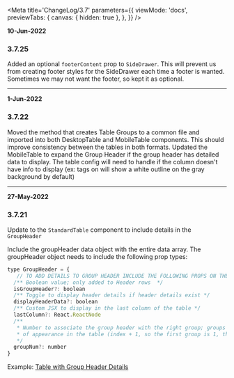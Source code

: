 
<Meta
  title='ChangeLog/3.7'
  parameters={{
    viewMode: 'docs',
    previewTabs: {
      canvas: { hidden: true },
    },
  }}
/>

**10-Jun-2022**

### 3.7.25

Added an optional `footerContent` prop to `SideDrawer`. This will prevent us from creating footer styles for the SideDrawer each time a footer is wanted. Sometimes we may not want the footer, so kept it as optional.

---

**1-Jun-2022**

### 3.7.22

Moved the method that creates Table Groups to a common file and imported into both DesktopTable and MobileTable components. This should improve consistency between the tables in both formats.
Updated the MobileTable to expand the Group Header if the group header has detailed data to display. The table config will need to handle if the column doesn't have info to display (ex: tags on
will show a white outline on the gray background by default)

---

**27-May-2022**

### 3.7.21

Update to the `StandardTable` component to include details in the `GroupHeader`

Include the groupHeader data object with the entire data array. The groupHeader object needs to include
the following prop types:

```javascript
type GroupHeader = {
   // TO ADD DETAILS TO GROUP HEADER INCLUDE THE FOLLOWING PROPS ON THE HEADER OBJECT:
  /** Boolean value; only added to Header rows  */
  isGroupHeader?: boolean
  /** Toggle to display header details if header details exist */
  displayHeaderData?: boolean
  /** Custom JSX to display in the last column of the table */
  lastColumn?: React.ReactNode
  /**
   * Number to associate the group header with the right group; groups are identified in order
   * of appearance in the table (index + 1, so the first group is 1, the second is 2, etc.)
   */
  groupNum?: number
}
```

Example: [Table with Group Header Details](/story/components-tables-standardtable--header-details)
